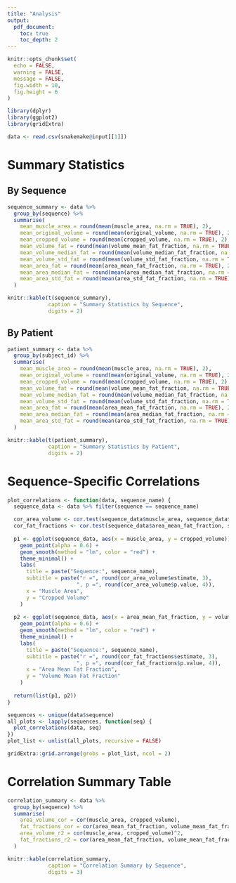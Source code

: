 ```yaml
---
title: "Analysis"
output:
  pdf_document:
    toc: true
    toc_depth: 2
---
```


```r
knitr::opts_chunk$set(
  echo = FALSE,
  warning = FALSE,
  message = FALSE,
  fig.width = 10,
  fig.height = 6
)

library(dplyr)
library(ggplot2)
library(gridExtra)
```


```r
data <- read.csv(snakemake@input[[1]])
```

# Summary Statistics

## By Sequence

```r
sequence_summary <- data %>%
  group_by(sequence) %>%
  summarise(
    mean_muscle_area = round(mean(muscle_area, na.rm = TRUE), 2),
    mean_original_volume = round(mean(original_volume, na.rm = TRUE), 2),
    mean_cropped_volume = round(mean(cropped_volume, na.rm = TRUE), 2),
    mean_volume_fat = round(mean(volume_mean_fat_fraction, na.rm = TRUE), 2),
    mean_volume_median_fat = round(mean(volume_median_fat_fraction, na.rm = TRUE), 2),
    mean_volume_std_fat = round(mean(volume_std_fat_fraction, na.rm = TRUE), 2),
    mean_area_fat = round(mean(area_mean_fat_fraction, na.rm = TRUE), 2),
    mean_area_median_fat = round(mean(area_median_fat_fraction, na.rm = TRUE), 2),
    mean_area_std_fat = round(mean(area_std_fat_fraction, na.rm = TRUE), 2)
  )

knitr::kable(t(sequence_summary), 
             caption = "Summary Statistics by Sequence",
             digits = 2)
```

## By Patient

```r
patient_summary <- data %>%
  group_by(subject_id) %>%
  summarise(
    mean_muscle_area = round(mean(muscle_area, na.rm = TRUE), 2),
    mean_original_volume = round(mean(original_volume, na.rm = TRUE), 2),
    mean_cropped_volume = round(mean(cropped_volume, na.rm = TRUE), 2),
    mean_volume_fat = round(mean(volume_mean_fat_fraction, na.rm = TRUE), 2),
    mean_volume_median_fat = round(mean(volume_median_fat_fraction, na.rm = TRUE), 2),
    mean_volume_std_fat = round(mean(volume_std_fat_fraction, na.rm = TRUE), 2),
    mean_area_fat = round(mean(area_mean_fat_fraction, na.rm = TRUE), 2),
    mean_area_median_fat = round(mean(area_median_fat_fraction, na.rm = TRUE), 2),
    mean_area_std_fat = round(mean(area_std_fat_fraction, na.rm = TRUE), 2)
  )

knitr::kable(t(patient_summary), 
             caption = "Summary Statistics by Patient",
             digits = 2)
```

# Sequence-Specific Correlations

```r
plot_correlations <- function(data, sequence_name) {
  sequence_data <- data %>% filter(sequence == sequence_name)

  cor_area_volume <- cor.test(sequence_data$muscle_area, sequence_data$cropped_volume)
  cor_fat_fractions <- cor.test(sequence_data$area_mean_fat_fraction, sequence_data$volume_mean_fat_fraction)
  
  p1 <- ggplot(sequence_data, aes(x = muscle_area, y = cropped_volume)) +
    geom_point(alpha = 0.6) +
    geom_smooth(method = "lm", color = "red") +
    theme_minimal() +
    labs(
      title = paste("Sequence:", sequence_name),
      subtitle = paste("r =", round(cor_area_volume$estimate, 3),
                      ", p =", round(cor_area_volume$p.value, 4)),
      x = "Muscle Area",
      y = "Cropped Volume"
    )
  
  p2 <- ggplot(sequence_data, aes(x = area_mean_fat_fraction, y = volume_mean_fat_fraction)) +
    geom_point(alpha = 0.6) +
    geom_smooth(method = "lm", color = "red") +
    theme_minimal() +
    labs(
      title = paste("Sequence:", sequence_name),
      subtitle = paste("r =", round(cor_fat_fractions$estimate, 3),
                      ", p =", round(cor_fat_fractions$p.value, 4)),
      x = "Area Mean Fat Fraction",
      y = "Volume Mean Fat Fraction"
    )
  
  return(list(p1, p2))
}

sequences <- unique(data$sequence)
all_plots <- lapply(sequences, function(seq) {
  plot_correlations(data, seq)
})
plot_list <- unlist(all_plots, recursive = FALSE)

gridExtra::grid.arrange(grobs = plot_list, ncol = 2)
```

# Correlation Summary Table

```r
correlation_summary <- data %>%
  group_by(sequence) %>%
  summarise(
    area_volume_cor = cor(muscle_area, cropped_volume),
    fat_fractions_cor = cor(area_mean_fat_fraction, volume_mean_fat_fraction),
    area_volume_r2 = cor(muscle_area, cropped_volume)^2,
    fat_fractions_r2 = cor(area_mean_fat_fraction, volume_mean_fat_fraction)^2
  )

knitr::kable(correlation_summary,
             caption = "Correlation Summary by Sequence",
             digits = 3)
```